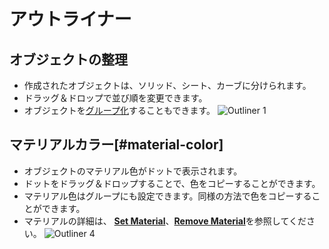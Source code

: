 # アウトライナー

## オブジェクトの整理

- 作成されたオブジェクトは、ソリッド、シート、カーブに分けられます。
- ドラッグ＆ドロップで並び順を変更できます。
- オブジェクトを[グループ化](./group-objects)することもできます。
![Outliner 1](/img/outliner-01.png)

## マテリアルカラー[#material-color]

- オブジェクトのマテリアル色がドットで表示されます。
- ドットをドラッグ＆ドロップすることで、色をコピーすることができます。
- マテリアル色はグループにも設定できます。同様の方法で色をコピーすることができます。
- マテリアルの詳細は、 [**Set Material**](../common/set-material)、[**Remove Material**](../common/remove-material)を参照してください。
![Outliner 4](/img/outliner-04.png)








